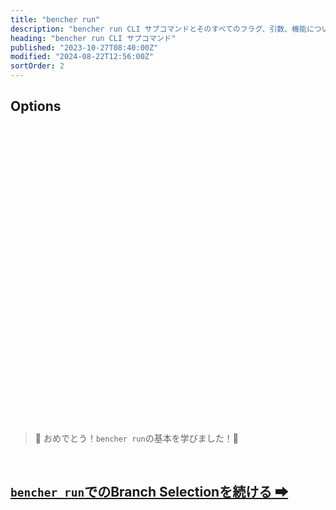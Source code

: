 ```yaml
---
title: "bencher run"
description: "bencher run CLI サブコマンドとそのすべてのフラグ、引数、機能についての概観"
heading: "bencher run CLI サブコマンド"
published: "2023-10-27T08:40:00Z"
modified: "2024-08-22T12:56:00Z"
sortOrder: 2
---
```



<Intro />

<Cmd />

<BenchmarkCommand />

## Options

<Project />

<br />

<Token />

<br />

<BranchSelection />

<br />

<Hash />

<br />

<NoHash />

<br />

<Testbed />

<br />

<Thresholds />

<br />

<Adapters />

<br />

<Iter />

<br />

<Fold />

<br />

<Backdate />

<br />

<AllowFailure />

<br />

<Format />

<br />

<Quiet />

<br />

<GitHubActions />

<br />

<CiOnlyThresholds />

<br />

<CiOnlyOnAlert />

<br />

<CiId />

<br/>

<CiNumber />

<br/>

<Shell />

<br />

<Flag />

<br />

<Exec />

<br />

<Host />

<br />

<Attempts />

<br />

<RetryAfter />

<br />

<DryRun />

<br />

<Help />

<br />
<br />

> 🐰 おめでとう！<code>bencher run</code>の基本を学びました！🎉

<br/>

<h2><a href="/ja/docs/explanation/branch-selection/"><code>bencher run</code>でのBranch Selectionを続ける ➡</a></h2>